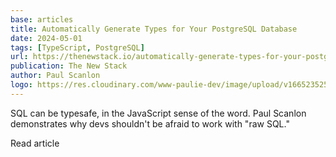```yaml
---
base: articles
title: Automatically Generate Types for Your PostgreSQL Database
date: 2024-05-01
tags: [TypeScript, PostgreSQL]
url: https://thenewstack.io/automatically-generate-types-for-your-postgresql-database/
publication: The New Stack
author: Paul Scanlon
logo: https://res.cloudinary.com/www-paulie-dev/image/upload/v1665235257/paulie.dev/Logos/tns-logo_miu6qk.png
---
```


SQL can be typesafe, in the JavaScript sense of the word. Paul Scanlon demonstrates why devs shouldn't be afraid to work with "raw SQL."

<CtaExternal href='https://thenewstack.io/automatically-generate-types-for-your-postgresql-database/'>
  Read article
</CtaExternal>

